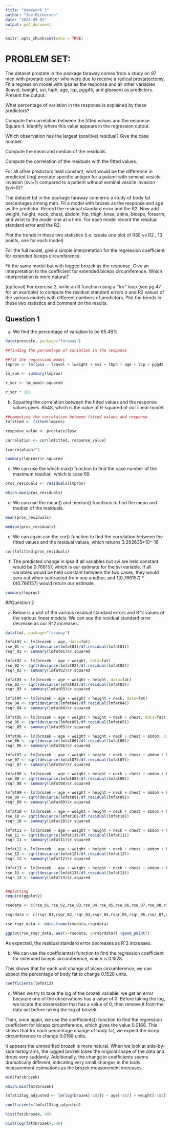 ```yaml
---
title: "Homework 2"
author: "Joe Dickerson"
date: "2024-09-05"
output: pdf_document
---
```


```r
knitr::opts_chunk$set(echo = TRUE)
```

# PROBLEM SET:

The dataset prostate in the package faraway comes from a study on 97 men with prostate cancer who were due to receive a radical prostatectomy. Fit a regression model with lpsa as the response and all other variables (lcavol, lweight, svi, lbph, age, lcp, pgg45, and gleason) as predictors. Present the output.

What percentage of variation in the response is explained by these predictors?
  
Compute the correlation between the fitted values and the response. Square it. Identify where this value appears in the regression output.
  
Which observation has the largest (positive) residual? Give the case number.
  
Compute the mean and median of the residuals.
  
Compute the correlation of the residuals with the fitted values.
  
For all other predictors held constant, what would be the difference in predicted (log) prostate specific antigen for a patient with seminal vesicle invasion (svi=1) compared to a patient without seminal vesicle invasion (svi=0)?
  
The dataset fat in the package faraway concerns a study of body fat percentages among men. Fit a model with brozek as the response and age as the predictor. Record the residual standard error and the R2. Now add weight, height, neck, chest, abdom, hip, thigh, knee, ankle, biceps, forearm, and wrist to the model one at a time. For each model record the residual standard error and the R2.

Plot the trends in these two statistics (i.e. create one plot of RSE vs R2 , 13 points, one for each model)

For the full model, give a simple interpretation for the regression coefficient for extended biceps circumference.

Fit the same model but with logged brozek as the response. Give an interpretation to the coefficient for extended biceps circumference. Which interpretation is more natural?

(optional) For exercise 2, write an R function using a "for" loop (see pg 47 for an example) to compute the residual standard errors σ and R2 values of the various models with different numbers of predictors. Plot the trends in these two statistics and comment on the results.





## Question 1

a. We find the percentage of variation to be 65.48%

``` r

data(prostate, package="faraway")

##finding the percentage of variation in the response

##fit the regression model
lmpros <- lm(lpsa ~ lcavol + lweight + svi + lbph + age + lcp + pgg45 + gleason, data=prostate)

lm_sum <- summary(lmpros)

r_sqr <- lm_sum$r.squared

r_sqr * 100

```

b. Squaring the correlation between the fitted values and the response values gives .6548, which is the value of R-squared of our linear model.

```r

##computing the correlation between fitted values and response
lmfitted <- fitted(lmpros)

response_value <- prostate$lpsa

correlation <- cor(lmfitted, response_value)

(correlation)^2

summary(lmpros)$r.squared

```

c. We can use the which.max() function to find the case number of the maximum residual, which is case 69.

```r

pros_residuals <- residuals(lmpros)

which.max(pros_residuals)

```

d. We can use the mean() and median() functions to find the mean and median of the residuals.

```r

mean(pros_residuals)

median(pros_residuals)

```

e. We can again use the cor() function to find the correlation between the fitted values and the residual values, which returns 3.292635*10^-16

```r

cor(lmfitted,pros_residuals)

```

f. The predicted change in lpsa if all variables but svi are held constant would be 0.766157, which is our estimate for the svi variable. If all variables would be held constant between the two cases, they would zero out when subtracted from one another, and 1(0.766157) * 0(0.766157) would return our estimate.  

```r

summary(lmpros)

```

##Question 2

a. Below is a plot of the various residual standard errors and R^2 values of the various linear models. We can see the residual standard error decrease as our R^2 increases. 

```r

data(fat, package="faraway")

lmfat01 <- lm(brozek ~ age, data=fat)
rse_01 <- sqrt(deviance(lmfat01)/df.residual(lmfat01))
rsqr_01 <- summary(lmfat01)$r.squared

lmfat02 <- lm(brozek ~ age + weight, data=fat)
rse_02 <- sqrt(deviance(lmfat02)/df.residual(lmfat02))
rsqr_02 <- summary(lmfat02)$r.squared

lmfat03 <- lm(brozek ~ age + weight + height, data=fat)
rse_03 <- sqrt(deviance(lmfat03)/df.residual(lmfat03))
rsqr_03 <- summary(lmfat03)$r.squared

lmfat04 <- lm(brozek ~ age + weight + height + neck, data=fat)
rse_04 <- sqrt(deviance(lmfat04)/df.residual(lmfat04))
rsqr_04 <- summary(lmfat04)$r.squared

lmfat05 <- lm(brozek ~ age + weight + height + neck + chest, data=fat)
rse_05 <- sqrt(deviance(lmfat05)/df.residual(lmfat05))
rsqr_05 <- summary(lmfat05)$r.squared

lmfat06 <- lm(brozek ~ age + weight + height + neck + chest + abdom, data=fat)
rse_06 <- sqrt(deviance(lmfat06)/df.residual(lmfat06))
rsqr_06 <- summary(lmfat06)$r.squared

lmfat07 <- lm(brozek ~ age + weight + height + neck + chest + abdom + hip, data=fat)
rse_07 <- sqrt(deviance(lmfat07)/df.residual(lmfat07))
rsqr_07 <- summary(lmfat07)$r.squared

lmfat08 <- lm(brozek ~ age + weight + height + neck + chest + abdom + hip + thigh, data=fat)
rse_08 <- sqrt(deviance(lmfat08)/df.residual(lmfat08))
rsqr_08 <- summary(lmfat08)$r.squared

lmfat09 <- lm(brozek ~ age + weight + height + neck + chest + abdom + hip + thigh + knee, data=fat)
rse_09 <- sqrt(deviance(lmfat09)/df.residual(lmfat09))
rsqr_09 <- summary(lmfat09)$r.squared

lmfat10 <- lm(brozek ~ age + weight + height + neck + chest + abdom + hip + thigh + knee + ankle, data=fat)
rse_10 <- sqrt(deviance(lmfat10)/df.residual(lmfat10))
rsqr_10 <- summary(lmfat10)$r.squared

lmfat11 <- lm(brozek ~ age + weight + height + neck + chest + abdom + hip + thigh + knee + ankle + biceps, data=fat)
rse_11 <- sqrt(deviance(lmfat11)/df.residual(lmfat11))
rsqr_11 <- summary(lmfat11)$r.squared

lmfat12 <- lm(brozek ~ age + weight + height + neck + chest + abdom + hip + thigh + knee + ankle + biceps + forearm, data=fat)
rse_12 <- sqrt(deviance(lmfat12)/df.residual(lmfat12))
rsqr_12 <- summary(lmfat12)$r.squared

lmfat13 <- lm(brozek ~ age + weight + height + neck + chest + abdom + hip + thigh + knee + ankle + biceps + forearm + wrist, data=fat)
rse_13 <- sqrt(deviance(lmfat13)/df.residual(lmfat13))
rsqr_13 <- summary(lmfat13)$r.squared


##plotting
require(ggplot2)

rsedata <- c(rse_01,rse_02,rse_03,rse_04,rse_05,rse_06,rse_07,rse_08,rse_09,rse_10,rse_11,rse_12,rse_13)

rsqrdata <- c(rsqr_01,rsqr_02,rsqr_03,rsqr_04,rsqr_05,rsqr_06,rsqr_07,rsqr_08,rsqr_09,rsqr_10,rsqr_11,rsqr_12,rsqr_13)

rse_rsqr_data <- data.frame(rsedata,rsqrdata)

ggplot(rse_rsqr_data, aes(x=rsedata, y=rsqrdata)) +geom_point()

```
As expected, the residual standard error decreases as Rˆ2 increases.

b. We can use the coefficients() function to find the regression coefficient for extended biceps circumference, which is 0.1528. 

This shows that for each unit change of bicep circumference, we can expect the percentage of body fat to change 0.1528 units.

```r

coefficients(lmfat13)

```

c. When we try to take the log of the brozek variable, we get an error because one of the observations has a value of 0. Before taking the log, we locate the observation that has a value of 0, then remove it from the data set before taking the log of brozek.

Then, once again, we use the coefficients() function to find the regression coefficient for biceps circumference, which gives the value 0.0168. This shows that for each percentage change of body fat, we expect the bicep circumference to change 0.0168 units. 

It appears the unmodified brozek is more natural. When we look at side-by-side histograms, the logged brozek loses the original shape of the data and drops very suddenly. Additionally, the change in coefficients seems dramatically different, indicating very small changes in the body measurement estimations as the brozek measurement increases. 

```r

min(fat$brozek)

which.min(fat$brozek)

lmfat13log_adjusted <- lm(log(brozek[-182]) ~ age[-182] + weight[-182] + height[-182] + neck[-182] + chest[-182] + abdom[-182] + hip[-182] + thigh[-182] + knee[-182] + ankle[-182] + biceps[-182] + forearm[-182] + wrist[-182], data=fat)

coefficients(lmfat13log_adjusted)

hist(fat$brozek, 40)

hist(log(fat$brozek), 40)

```